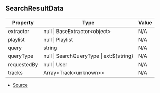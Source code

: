 ## SearchResultData

| Property | Type | Value |
| ----------- | ----------- | ----------- |
| extractor | null \| BaseExtractor\<object> | N/A |
| playlist | null \| Playlist | N/A |
| query | string | N/A |
| queryType | null \| SearchQueryType \| ext:\$\{string} | N/A |
| requestedBy | null \| User | N/A |
| tracks | Array\<Track\<unknown>> | N/A |


- [Source](https://github.com/Androz2091/discord-player/blob/62d0fce/packages/discord-player/src/fabric/SearchResult.ts#L8)